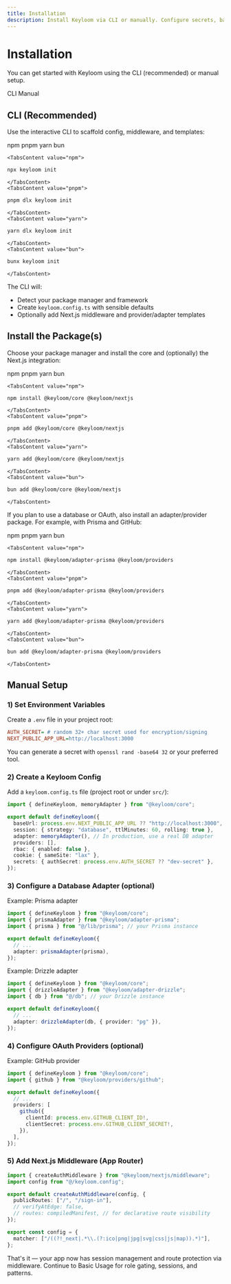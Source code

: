 ```yaml
---
title: Installation
description: Install Keyloom via CLI or manually. Configure secrets, base URL, adapters, providers, and Next.js middleware.
---
```




# Installation

You can get started with Keyloom using the CLI (recommended) or manual setup.

<Tabs defaultValue="CLI">
  <TabsList>
    <TabsTrigger value="CLI">CLI</TabsTrigger>
    <TabsTrigger value="Manual">Manual</TabsTrigger>
  </TabsList>

  <TabsContent value="CLI">

  ## CLI (Recommended)

  Use the interactive CLI to scaffold config, middleware, and templates:

  <Tabs defaultValue="npm">
    <TabsList>
      <TabsTrigger value="npm">
      <NpmIcon />
      npm
      </TabsTrigger>
      <TabsTrigger value="pnpm">
      <PnpmIcon />
      pnpm
      </TabsTrigger>
      <TabsTrigger value="yarn">
      <YarnIcon />
      yarn
      </TabsTrigger>
      <TabsTrigger value="bun">
      <BunIcon />
      bun
      </TabsTrigger>
    </TabsList>

    <TabsContent value="npm">

```bash title="npm"
npx keyloom init
```

    </TabsContent>
    <TabsContent value="pnpm">

```bash title="pnpm"
pnpm dlx keyloom init
```

    </TabsContent>
    <TabsContent value="yarn">

```bash title="yarn"
yarn dlx keyloom init
```

    </TabsContent>
    <TabsContent value="bun">

```bash title="bun"
bunx keyloom init
```

    </TabsContent>
  </Tabs>

  The CLI will:

  - Detect your package manager and framework
  - Create `keyloom.config.ts` with sensible defaults
  - Optionally add Next.js middleware and provider/adapter templates

  </TabsContent>

  <TabsContent value="Manual">

  ## Install the Package(s)

  Choose your package manager and install the core and (optionally) the Next.js integration:

  <Tabs defaultValue="npm">
    <TabsList>
      <TabsTrigger value="npm">
      <NpmIcon />
      npm
      </TabsTrigger>
      <TabsTrigger value="pnpm">
      <PnpmIcon />
      pnpm
      </TabsTrigger>
      <TabsTrigger value="yarn">
      <YarnIcon />
      yarn
      </TabsTrigger>
      <TabsTrigger value="bun">
      <BunIcon />
      bun
      </TabsTrigger>
    </TabsList>

    <TabsContent value="npm">

```bash title="npm"
npm install @keyloom/core @keyloom/nextjs
```

    </TabsContent>
    <TabsContent value="pnpm">

```bash title="pnpm"
pnpm add @keyloom/core @keyloom/nextjs
```

    </TabsContent>
    <TabsContent value="yarn">

```bash title="yarn"
yarn add @keyloom/core @keyloom/nextjs
```

    </TabsContent>
    <TabsContent value="bun">

```bash title="bun"
bun add @keyloom/core @keyloom/nextjs
```

    </TabsContent>
  </Tabs>

  If you plan to use a database or OAuth, also install an adapter/provider package. For example, with Prisma and GitHub:

  <Tabs defaultValue="npm">
    <TabsList>
      <TabsTrigger value="npm">npm</TabsTrigger>
      <TabsTrigger value="pnpm">pnpm</TabsTrigger>
      <TabsTrigger value="yarn">yarn</TabsTrigger>
      <TabsTrigger value="bun">bun</TabsTrigger>
    </TabsList>

    <TabsContent value="npm">

```bash title="Adapters & Providers (example)"
npm install @keyloom/adapter-prisma @keyloom/providers
```

    </TabsContent>
    <TabsContent value="pnpm">

```bash title="Adapters & Providers (example)"
pnpm add @keyloom/adapter-prisma @keyloom/providers
```

    </TabsContent>
    <TabsContent value="yarn">

```bash title="Adapters & Providers (example)"
yarn add @keyloom/adapter-prisma @keyloom/providers
```

    </TabsContent>
    <TabsContent value="bun">

```bash title="Adapters & Providers (example)"
bun add @keyloom/adapter-prisma @keyloom/providers
```

    </TabsContent>
  </Tabs>

  ## Manual Setup

### 1) Set Environment Variables

Create a `.env` file in your project root:

```ini title=".env"
AUTH_SECRET= # random 32+ char secret used for encryption/signing
NEXT_PUBLIC_APP_URL=http://localhost:3000
```

You can generate a secret with `openssl rand -base64 32` or your preferred tool.

### 2) Create a Keyloom Config

Add a `keyloom.config.ts` file (project root or under `src/`):

```ts title="keyloom.config.ts"
import { defineKeyloom, memoryAdapter } from "@keyloom/core";

export default defineKeyloom({
  baseUrl: process.env.NEXT_PUBLIC_APP_URL ?? "http://localhost:3000",
  session: { strategy: "database", ttlMinutes: 60, rolling: true },
  adapter: memoryAdapter(), // In production, use a real DB adapter
  providers: [],
  rbac: { enabled: false },
  cookie: { sameSite: "lax" },
  secrets: { authSecret: process.env.AUTH_SECRET ?? "dev-secret" },
});
```

### 3) Configure a Database Adapter (optional)

Example: Prisma adapter

```ts title="keyloom.config.ts (Prisma)"
import { defineKeyloom } from "@keyloom/core";
import { prismaAdapter } from "@keyloom/adapter-prisma";
import { prisma } from "@/lib/prisma"; // your Prisma instance

export default defineKeyloom({
  // ...
  adapter: prismaAdapter(prisma),
});
```

Example: Drizzle adapter

```ts title="keyloom.config.ts (Drizzle)"
import { defineKeyloom } from "@keyloom/core";
import { drizzleAdapter } from "@keyloom/adapter-drizzle";
import { db } from "@/db"; // your Drizzle instance

export default defineKeyloom({
  // ...
  adapter: drizzleAdapter(db, { provider: "pg" }),
});
```

### 4) Configure OAuth Providers (optional)

Example: GitHub provider

```ts title="keyloom.config.ts (Provider)"
import { defineKeyloom } from "@keyloom/core";
import { github } from "@keyloom/providers/github";

export default defineKeyloom({
  // ...
  providers: [
    github({
      clientId: process.env.GITHUB_CLIENT_ID!,
      clientSecret: process.env.GITHUB_CLIENT_SECRET!,
    }),
  ],
});
```

### 5) Add Next.js Middleware (App Router)

```ts title="middleware.ts"
import { createAuthMiddleware } from "@keyloom/nextjs/middleware";
import config from "@/keyloom.config";

export default createAuthMiddleware(config, {
  publicRoutes: ["/", "/sign-in"],
  // verifyAtEdge: false,
  // routes: compiledManifest, // for declarative route visibility
});

export const config = {
  matcher: ["/((?!_next|.*\\.(?:ico|png|jpg|svg|css|js|map)).*)"],
};
```

That's it — your app now has session management and route protection via middleware. Continue to Basic Usage for role gating, sessions, and patterns.

  </TabsContent>
</Tabs>


